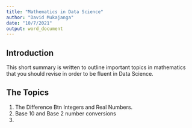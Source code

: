 ```yaml
---
title: "Mathematics in Data Science"
author: "David Mukajanga"
date: "10/7/2021"
output: word_document
---
```



## Introduction
This short summary is written to outline important topics in mathematics that you should revise in order to be fluent in Data Science.  

## The Topics
1. The Difference Btn Integers and Real Numbers.  
2. Base 10 and Base 2 number conversions  
3.